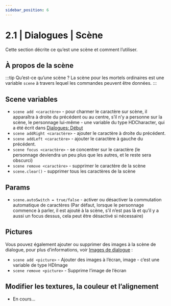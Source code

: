 ```yaml
---
sidebar_position: 6
---
```


# 2.1 | Dialogues | Scène

Cette section décrite ce qu’est une scène et comment l’utiliser.

## À propos de la scène
:::tip Qu’est-ce qu’une scène ?
La scène pour les mortels ordinaires est une variable `scene` à travers lequel les commandes peuvent être données.
:::

## Scene variables
- `scene add <caractère>` - pour charmer le caractère sur scène, il apparaîtra à droite du précédent ou au centre,
s’il n’y a personne sur la scène, le personnage lui-même - une variable du type HDCharacter,
qui a été écrit dans [Dialogues: Début](./dialogues)
- `scene addRight <caractère>` - ajouter le caractère à droite du précédent.
- `scene addLeft <caractère>` - ajouter le caractère à gauche du précédent.
- `scene focus <caractère>` - se concentrer sur le caractère (le personnage deviendra un peu plus que les autres, et le reste sera obscurci)
- `scene remove <caractère>` - supprimer le caractère de la scène
- `scene.clear()` - supprimer tous les caractères de la scène

## Params
- `scene.autoSwitch = true/false` - activer ou désactiver la commutation automatique de caractères
(Par défaut, lorsque le personnage commence à parler, il est ajouté à la scène, s’il n’est pas là et qu’il y a aussi un focus dessus, cela peut être désactivé si nécessaire)
## Pictures
Vous pouvez également ajouter ou supprimer des images à la scène de dialogue, pour plus d’informations, voir [Images de dialogue](https://youtu.be/dQw4w9WgXcQ) :
- `scene add <picture>` - Ajouter des images à l’écran, image - c’est une variable de type HDImage
- `scene remove <picture>` - Supprime l’image de l’écran
## Modifier les textures, la couleur et l’alignement
- En cours...